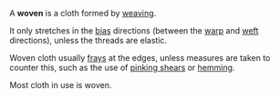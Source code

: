 A '''woven''' is a cloth formed by [[weaving]].

It only stretches in the [[bias#textiles|bias]] directions (between the [[warp]] and [[weft]] directions), unless the threads are elastic.

Woven cloth usually [[fray|frays]] at the edges, unless measures are taken to counter this, such as the use of [[pinking shears]] or [[hemming]].

Most cloth in use is woven.